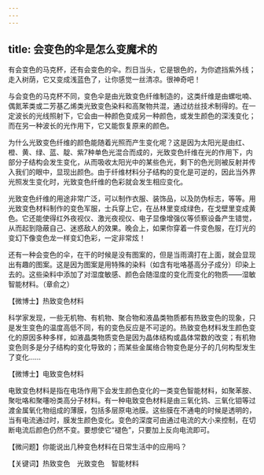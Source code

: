 ```yaml
---
---
---
```

title: 会变色的伞是怎么变魔术的
---




有会变色的马克杯，还有会变色的伞。烈日当头，它是银色的，为你遮挡紫外线；走入树荫，它又变成浅蓝色了，让你感觉一丝清凉。很神奇吧！



与会变色的马克杯不同，变色伞是由光致变色纤维制造的，这类纤维是由螺吡喃、偶氮苯类或二芳基乙烯类光致变色染料和高聚物共混，通过纺丝技术制得的。在一定波长的光线照射下，它会由一种颜色变成另一种颜色，或发生颜色的深浅变化；而在另一种波长的光作用下，它又能恢复原来的颜色。

为什么光致变色纤维的颜色能随着光照而产生变化呢？这是因为太阳光是由红、橙、黄、绿、蓝、靛、紫7种单色光混合而成的，光致变色纤维在光的作用下，内部分子结构会发生变化，从而吸收太阳光中的某些色光，剩下的色光则被反射并传入我们的眼中，显现出颜色。由于纤维材料分子结构的变化是可逆的，因此当外界光照发生变化时，光致变色纤维的色彩就会发生相应变化。

光致变色纤维的用途非常广泛，可以制作衣服、装饰品，以及防伪标志，等等。用光致变色材料制作的变色军服，士兵穿上它，在丛林里变成绿色，在戈壁里变成黄色。它还能使得红外夜视仪、激光夜视仪、电子显像增强仪等侦察设备产生错觉，从而起到隐蔽自己、迷惑敌人的效果。晚会上，如果你穿着一件变色服，在灯光的变幻下像变色龙一样变幻色彩，一定非常炫！

还有一种会变色的伞，在干的时候是没有图案的，但是当雨滴打在上面，就会显现出有趣的图案。这是因为图案是用特殊的染料（如含有吡咯基高分子成分）印染上去的。这些染料中添加了对湿度敏感、颜色会随湿度的变化而变化的物质——湿敏智能材料。（章俞之）





【微博士】热致变色材料

科学家发现，一些无机物、有机物、聚合物和液晶类物质都有热致变色的现象，只是发生变色的温度高低不同，有的变色反应是不可逆的。热致变色材料发生颜色变化的原因多种多样，如液晶类物质变色是因为晶体结构或晶体常数的改变；有机物变色则多是分子结构的变化导致的；而某些金属络合物变色是分子的几何构型发生了变化……

【微博士】电致变色材料

电致变色材料是指在电场作用下会发生颜色变化的一类变色智能材料，如聚苯胺、聚吡咯和聚噻吩类高分子材料。有一种电致变色材料是由三氧化钨、三氧化钼等过渡金属氧化物组成的薄膜，包括多层原电池膜。这些膜在不通电的时候是透明的，当有电流通过时，膜发生颜色变化。变色的深度可由通过电流的大小来控制，在切断电流后颜色仍然不变。要想使它“褪色”，只要加上反向电流即可。

【微问题】你能说出几种变色材料在日常生活中的应用吗？

【关键词】热致变色　光致变色　智能材料